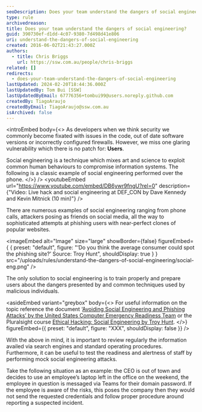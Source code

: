 ```yaml
---
seoDescription: Does your team understand the dangers of social engineering?
type: rule
archivedreason:
title: Does your team understand the dangers of social engineering?
guid: 390730ef-d1dd-4c07-9380-7d498d41e806
uri: understand-the-dangers-of-social-engineering
created: 2016-06-02T21:43:27.000Z
authors:
  - title: Chris Briggs
    url: https://ssw.com.au/people/chris-briggs
related: []
redirects:
  - does-your-team-understand-the-dangers-of-social-engineering
lastUpdated: 2024-02-20T18:44:36.000Z
lastUpdatedBy: Tom Bui [SSW]
lastUpdatedByEmail: 67776356+tombui99@users.noreply.github.com
createdBy: TiagoAraujo
createdByEmail: TiagoAraujo@ssw.com.au
isArchived: false
---
```


<introEmbed
  body={<>
As developers when we think security we commonly become fixated with issues in the code, out of date software versions or incorrectly configured firewalls. However, we miss one glaring vulnerability which there is no patch for: **Users**.

Social engineering is a technique which mixes art and science to exploit common human behaviours to compromise information systems. The following is a classic example of social engineering performed over the phone.
  </>}
/>
<youtubeEmbed url="https://www.youtube.com/embed/DB6ywr9fngU?rel=0" description={"Video: Live hack and social engineering at DEF_CON by Dave Kennedy and Kevin Mitnick (10 min)"} />

There are numerous examples of social engineering ranging from phone calls, attackers posing as friends on social media, all the way to sophisticated attempts at phishing users with near-perfect clones of popular websites.


<imageEmbed
  alt="Image"
  size="large"
  showBorder={false}
  figureEmbed={ {
    preset: "default",
    figure: "‘Do you think the average consumer could spot the phishing site?’ Source: Troy Hunt",
    shouldDisplay: true
  } }
  src="/uploads/rules/understand-the-dangers-of-social-engineering/social-eng.png"
/>

The only solution to social engineering is to train properly and prepare users about the dangers presented by and common techniques used by malicious individuals.

<asideEmbed
  variant="greybox"
  body={<>
    For useful information on the topic reference the document ‘[Avoiding Social Engineering and Phishing Attacks’ by the United States Computer Emergency Readiness Team](https://www.cisa.gov/news-events/news/avoiding-social-engineering-and-phishing-attacks) or the Pluralsight course [Ethical Hacking: Social Engineering by Troy Hunt](https://www.pluralsight.com/courses/play-by-play-social-engineering).
  </>}
  figureEmbed={{
    preset: "default",
    figure: "XXX",
    shouldDisplay: false
  }}
/>

With the above in mind, it is important to review regularly the information availed via search engines and standard operating procedures. Furthermore, it can be useful to test the readiness and alertness of staff by performing mock social engineering attacks.

Take the following situation as an example: the CEO is out of town and decides to use an employee’s laptop left in the office on the weekend, the employee in question is messaged via Teams for their domain password. If the employee is aware of the risks, this poses the company then they would not send the requested credentials and follow proper procedure around reporting a suspected incident.
